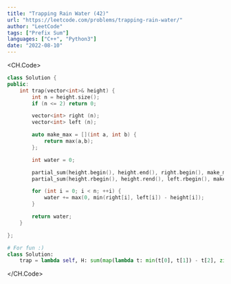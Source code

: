 ```yaml
---
title: "Trapping Rain Water (42)"
url: "https://leetcode.com/problems/trapping-rain-water/"
author: "LeetCode"
tags: ["Prefix Sum"]
languages: ["C++", "Python3"]
date: "2022-08-10"
---
```


<CH.Code>
```cpp rainwater.cpp
class Solution {
public:
    int trap(vector<int>& height) {
        int n = height.size();
        if (n <= 2) return 0;

        vector<int> right (n);
        vector<int> left (n);

        auto make_max = [](int a, int b) {
            return max(a,b);
        };

        int water = 0;

        partial_sum(height.begin(), height.end(), right.begin(), make_max);
        partial_sum(height.rbegin(), height.rend(), left.rbegin(), make_max);

        for (int i = 0; i < n; ++i) {
            water += max(0, min(right[i], left[i]) - height[i]);
        }

        return water;
    }

};

````

```py rainwaiter.py
# For fun :)
class Solution:
    trap = lambda self, H: sum(map(lambda t: min(t[0], t[1]) - t[2], zip(accumulate(H, max), reversed(list(accumulate(reversed(H), max))),H)))
````

</CH.Code>
